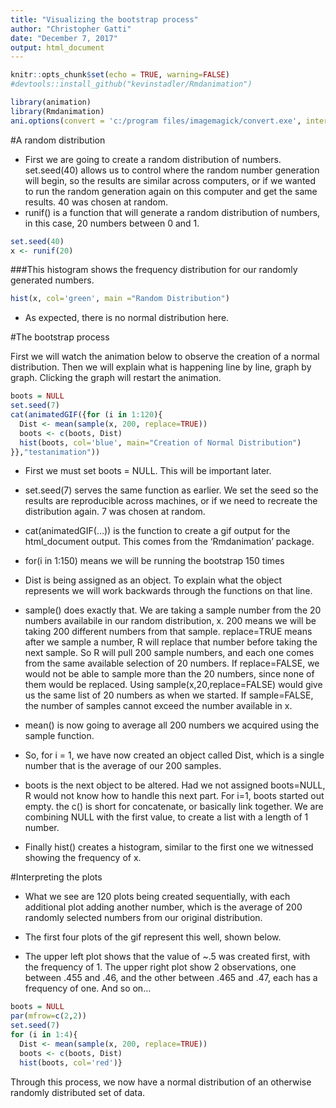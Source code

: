 ```yaml
---
title: "Visualizing the bootstrap process"
author: "Christopher Gatti"
date: "December 7, 2017"
output: html_document
---
```


```r
knitr::opts_chunk$set(echo = TRUE, warning=FALSE)
#devtools::install_github("kevinstadler/Rmdanimation")
```

```r
library(animation)
library(Rmdanimation)
ani.options(convert = 'c:/program files/imagemagick/convert.exe', interval=.15, loop = 1)
```

#A random distribution

- First we are going to create a random distribution of numbers. set.seed(40) allows us to control where the random number generation will begin, so the results are similar across computers, or if we wanted to run the random generation again on this computer and get the same results. 40 was chosen at random.
- runif() is a function that will generate a random distribution of numbers, in this case, 20 numbers between 0 and 1. 
```r
set.seed(40)
x <- runif(20)
```

###This histogram shows the frequency distribution for our randomly generated numbers. 
```r
hist(x, col='green', main ="Random Distribution")
```

- As expected, there is no normal distribution here. 

#The bootstrap process

First we will watch the animation below to observe the creation of a normal distribution. Then we will explain what is happening line by line, graph by graph. Clicking the graph will restart the animation. 

```r
boots = NULL
set.seed(7)
cat(animatedGIF({for (i in 1:120){
  Dist <- mean(sample(x, 200, replace=TRUE))
  boots <- c(boots, Dist)
  hist(boots, col='blue', main="Creation of Normal Distribution")
}},"testanimation"))

```

- First we must set boots = NULL. This will be important later.

- set.seed(7) serves the same function as earlier. We set the seed so the results are reproducible across machines, or if we need to recreate the distribution again. 7 was chosen at random.

- cat(animatedGIF(...)) is the function to create a gif output for the html_document output. This comes from the 'Rmdanimation' package.  

- for(i in 1:150) means we will be running the bootstrap 150 times

- Dist is being assigned as an object. To explain what the object represents we will work backwards through the functions on that line. 

- sample() does exactly that. We are taking a sample number from the 20 numbers availabile in our random distribution, x. 200 means we will be taking 200 different numbers from that sample. replace=TRUE means after we sample a number, R will replace that number before taking the next sample. So R will pull 200 sample numbers, and each one comes from the same available selection of 20 numbers. If replace=FALSE, we would not be able to sample more than the 20 numbers, since none of them would be replaced. Using sample(x,20,replace=FALSE) would give us the same list of 20 numbers as when we started. If sample=FALSE, the number of samples cannot exceed the number available in x. 

- mean() is now going to average all 200 numbers we acquired using the sample function. 

- So, for i = 1, we have now created an object called Dist, which is a single number that is the average of our 200 samples. 

- boots is the next object to be altered. Had we not assigned boots=NULL, R would not know how to handle this next part. For i=1, boots started out empty. the c() is short for concatenate, or basically link together. We are combining NULL with the first value, to create a list with a length of 1 number.

- Finally hist() creates a histogram, similar to the first one we witnessed showing the frequency of x.  

#Interpreting the plots

- What we see are 120 plots being created sequentially, with each additional plot adding another number, which is the average of 200 randomly selected numbers from our original distribution. 

- The first four plots of the gif represent this well, shown below. 

- The upper left plot shows that the value of ~.5 was created first, with the frequency of 1. The upper right plot show 2 observations, one between .455 and .46, and the other between .465 and .47, each has a frequency of one. And so on...

```r
boots = NULL
par(mfrow=c(2,2))
set.seed(7)
for (i in 1:4){
  Dist <- mean(sample(x, 200, replace=TRUE))
  boots <- c(boots, Dist)
  hist(boots, col='red')}
```

Through this process, we now have a normal distribution of an otherwise randomly distributed set of data. 



